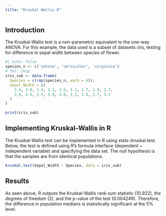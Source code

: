 ```yaml
---
title: "Kruskal Wallis R"
---
```


## Introduction

The Kruskal-Wallis test is a non-parametric equivalent to the one-way ANOVA. For this example, the data used is a subset of datasets::iris, testing for difference in sepal width between species of flower.

```r
#| echo: false
species_n <- c('setosa', 'versicolor', 'virginica')
# fmt: skip
iris_sub <- data.frame(
  Species = c(rep(species_n, each = 6)),
  Sepal_Width = c(
    3.4, 3.0, 3.4, 3.2, 3.5, 3.1, 2.7, 2.9, 2.7, 
    2.6, 2.5, 2.5, 3.0, 3.0, 3.1, 3.8, 2.7, 3.3
  )
)

print(iris_sub)
```

## Implementing Kruskal-Wallis in R

The Kruskal-Wallis test can be implemented in R using stats::kruskal.test. Below, the test is defined using R's formula interface (dependent \~ independent variable) and specifying the data set. The null hypothesis is that the samples are from identical populations.

```r
kruskal.test(Sepal_Width ~ Species, data = iris_sub)
```

## Results

As seen above, R outputs the Kruskal-Wallis rank sum statistic (10.922), the degrees of freedom (2), and the p-value of the test (0.004249). Therefore, the difference in population medians is statistically significant at the 5% level.
